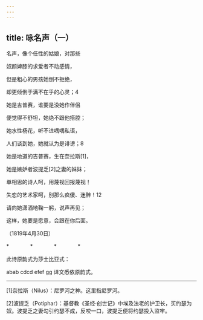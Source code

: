 ```yaml
---
---
---
```

title: 咏名声（一）
---




名声，像个任性的姑娘，对那些

奴颜婢膝的求爱者不动感情，

但是粗心的男孩她倒不拒绝，

却更倾倒于满不在乎的心灵；4





她是吉普赛，谁要是没她作伴侣

便觉得不舒坦，她绝不跟他搭腔；

她水性杨花，听不进喁喁私语，

人们谈到她，她就认为是诽谤；8





她是地道的吉普赛，生在奈拉斯[1]，

她是嫉妒者波提乏[2]之妻的妹妹；

单相思的诗人呵，用蔑视回报蔑视！

失恋的艺术家呵，别那么疯傻、迷醉！12





请向她潇洒地鞠一躬，说声再见；

这样，她要是愿意，会跟在你后面。

（1819年4月30日）

*　　　　*　　　　*　　　　*

此诗原韵式为莎士比亚式：

abab cdcd efef gg 译文悉依原韵式。



* * *



[1]奈拉斯（Nilus）：尼罗河之神。这里指尼罗河。

[2]波提乏（Potiphar）：基督教《圣经·创世记》中埃及法老的护卫长，买约瑟为奴。波提乏之妻勾引约瑟不成，反咬一口，波提乏便将约瑟投入监牢。